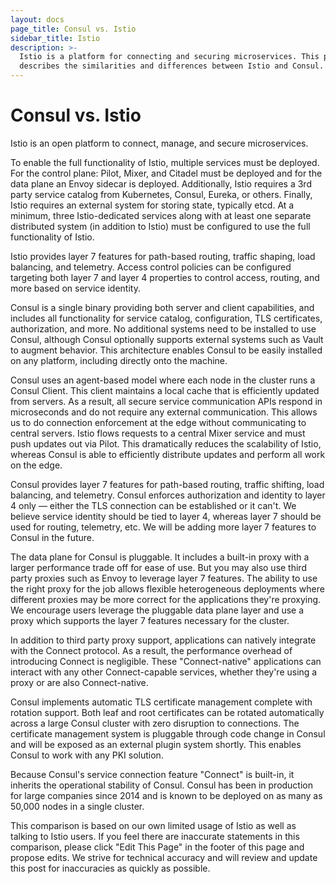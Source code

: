 ```yaml
---
layout: docs
page_title: Consul vs. Istio
sidebar_title: Istio
description: >-
  Istio is a platform for connecting and securing microservices. This page
  describes the similarities and differences between Istio and Consul.
---
```


# Consul vs. Istio

Istio is an open platform to connect, manage, and secure microservices.

To enable the full functionality of Istio, multiple services must
be deployed. For the control plane: Pilot, Mixer, and Citadel must be
deployed and for the data plane an Envoy sidecar is deployed. Additionally,
Istio requires a 3rd party service catalog from Kubernetes, Consul, Eureka,
or others. Finally, Istio requires an external system for storing state,
typically etcd. At a minimum, three Istio-dedicated services along with at
least one separate distributed system (in addition to Istio) must be
configured to use the full functionality of Istio.

Istio provides layer 7 features for path-based routing, traffic shaping,
load balancing, and telemetry. Access control policies can be configured
targeting both layer 7 and layer 4 properties to control access, routing,
and more based on service identity.

Consul is a single binary providing both server and client capabilities, and
includes all functionality for service catalog, configuration, TLS certificates,
authorization, and more. No additional systems need to be installed to use
Consul, although Consul optionally supports external systems such as Vault
to augment behavior. This architecture enables Consul to be easily installed
on any platform, including directly onto the machine.

Consul uses an agent-based model where each node in the cluster runs a
Consul Client. This client maintains a local cache that is efficiently updated
from servers. As a result, all secure service communication APIs respond in
microseconds and do not require any external communication. This allows us to
do connection enforcement at the edge without communicating to central
servers. Istio flows requests to a central Mixer service and must push
updates out via Pilot. This dramatically reduces the scalability of Istio,
whereas Consul is able to efficiently distribute updates and perform all
work on the edge.

Consul provides layer 7 features for path-based routing, traffic shifting,
load balancing, and telemetry. Consul enforces authorization and identity to
layer 4 only &mdash; either the TLS connection can be established or it can't.
We believe service identity should be tied to layer 4, whereas layer 7 should be
used for routing, telemetry, etc. We will be adding more layer 7 features to Consul in the future.

The data plane for Consul is pluggable. It includes a built-in proxy with
a larger performance trade off for ease of use. But you may also use third
party proxies such as Envoy to leverage layer 7 features. The ability to use the
right proxy for the job allows flexible heterogeneous deployments where
different proxies may be more correct for the applications they're proxying. We
encourage users leverage the pluggable data plane layer and use a proxy which
supports the layer 7 features necessary for the cluster.

In addition to third party proxy support, applications can natively integrate
with the Connect protocol. As a result, the performance overhead of introducing
Connect is negligible. These "Connect-native" applications can interact with
any other Connect-capable services, whether they're using a proxy or are
also Connect-native.

Consul implements automatic TLS certificate management complete with rotation
support. Both leaf and root certificates can be rotated automatically across
a large Consul cluster with zero disruption to connections. The certificate
management system is pluggable through code change in Consul and will be
exposed as an external plugin system shortly. This enables Consul to work
with any PKI solution.

Because Consul's service connection feature "Connect" is built-in, it
inherits the operational stability of Consul. Consul has been in production
for large companies since 2014 and is known to be deployed on as many as
50,000 nodes in a single cluster.

This comparison is based on our own limited usage of Istio as well as
talking to Istio users. If you feel there are inaccurate statements in this
comparison, please click "Edit This Page" in the footer of this page and
propose edits. We strive for technical accuracy and will review and update
this post for inaccuracies as quickly as possible.
